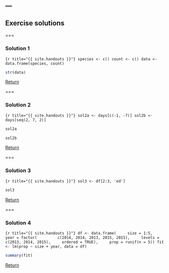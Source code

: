 ---
---

## Exercise solutions

===

### Solution 1

```{r title="{{ site.handouts }}"}
species <- c()
count <- c()
data <- data.frame(species, count)
```

```r
str(data)
```

<aside class="notes" markdown="block">

[Return](#exercise-1)

</aside>

===

### Solution 2

```{r title="{{ site.handouts }}"}
sol2a <- days[c(-1, -7)]
sol2b <- days[seq(2, 7, 2)]
```

```r
sol2a
```

```r
sol2b
```

<aside class="notes" markdown="block">

[Return](#exercise-2)

</aside>

===

### Solution 3

```{r title="{{ site.handouts }}"}
sol3 <- df[2:3, 'ed']
```

```r
sol3
```

<aside class="notes" markdown="block">

[Return](#exercise-3)

</aside>

===

### Solution 4

```{r title="{{ site.handouts }}"}
df <- data.frame(
    size = 1:5,
    year = factor(
        c(2014, 2014, 2013, 2015, 2015),
	levels = c(2013, 2014, 2015),
	ordered = TRUE),
    prop = runif(n = 5))
fit <- lm(prop ~ size + year, data = df)
```

```r
summary(fit)
```

<aside class="notes" markdown="block">

[Return](#exercise-4)

</aside>

